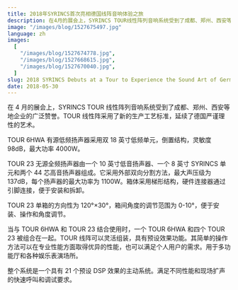 ```yaml
---
title: 2018年SYRINCS首次亮相德国线阵音响体验之旅
description: 在4月的展会上，SYRINCS TOUR线性阵列音响系统受到了成都、郑州、西安等地企业的广泛赞誉。TOUR线性阵采用了新的生产工艺标准，延续了德国严谨理性的艺术。
image: "/images/blog/1527675497.jpg"
language: zh
images:
  [
    "/images/blog/1527674778.jpg",
    "/images/blog/1527668615.jpg",
    "/images/blog/1527670040.jpg",
  ]
slug: 2018 SYRINCS Debuts at a Tour to Experience the Sound Art of German Linear Array Audio
date: 2018-05-30
---
```


在 4 月的展会上，SYRINCS TOUR 线性阵列音响系统受到了成都、郑州、西安等地企业的广泛赞誉。TOUR 线性阵采用了新的生产工艺标准，延续了德国严谨理性的艺术。

TOUR 6HWA 有源低频扬声器采用双 18 英寸低频单元，倒置结构，灵敏度 98dB，最大功率 4000W。

TOUR 23 无源全频扬声器由一个 10 英寸低音扬声器、一个 8 英寸 SYRINCS 单元和两个 44 芯高音扬声器组成。它采用外部双向分割方法，最大声压级为 137dB，每个扬声器的最大功率为 1100W。箱体采用梯形结构，硬件连接器通过引脚连接，便于安装和拆卸。

TOUR 23 单箱的方向性为 120°×30°，箱间角度的调节范围为 0-10°，便于安装、操作和角度调节。

当与 TOUR 6HWA 和 TOUR 23 结合使用时，一个 TOUR 6HWA 和四个 TOUR 23 被组合在一起。TOUR 线阵可以灵活组装，具有预设效果功能。其简单的操作方法可以在专业性能方面取得优异的性能，也可以满足个人用户的需求。用于多功能厅和各种娱乐表演场所。

整个系统是一个具有 21 个预设 DSP 效果的主动系统。满足不同性能和现场扩声的快速呼叫和调试要求。
